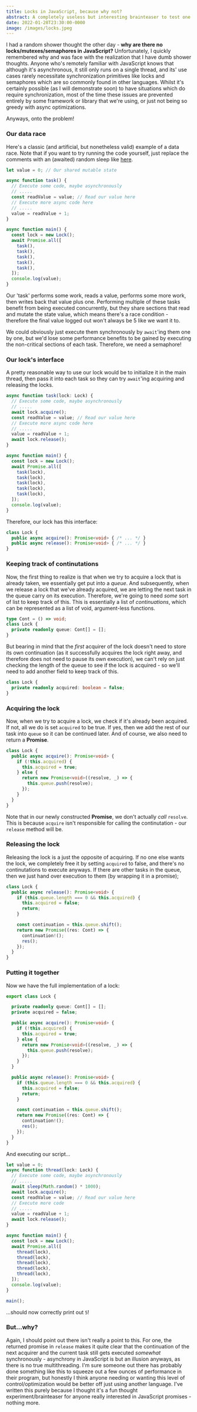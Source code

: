 ```yaml
---
title: Locks in JavaScript, because why not?
abstract: A completely useless but interesting brainteaser to test one's understanding of JavaScript Promises.
date: 2022-01-28T23:30:00-0000
image: /images/locks.jpeg
---
```


I had a random shower thought the other day - __why are there no locks/mutexes/semaphores in JavaScript?__ Unfortunately, I quickly remembered why and was face with the realization that I have dumb shower thoughts. Anyone who's remotely familiar with JavaScript knows that although it's asynchronous, it still only runs on a single thread, and its' use cases rarely necessitate synchronization primitives like locks and semaphores which are so commonly found in other languages. Whilst it's certainly possible (as I will demonstrate soon) to have situations which do require synchronization, most of the time these issues are prevented entirely by some framework or library that we're using, or just not being so greedy with async optimizations.

Anyways, onto the problem!

### Our data race

Here's a classic (and artificial, but nonetheless valid) example of a data race. Note that if you want to try running the code yourself, just replace the comments with an (awaited) random sleep like [here](https://stackoverflow.com/questions/951021/what-is-the-javascript-version-of-sleep).

```javascript
let value = 0; // Our shared mutable state

async function task() {
  // Execute some code, maybe asynchronously
  // .....
  const readValue = value; // Read our value here
  // Execute more async code here
  // .....
  value = readValue + 1;
}

async function main() {
  const lock = new Lock();
  await Promise.all([
    task(),
    task(),
    task(),
    task(),
    task(),
  ]);
  console.log(value);
}
```

Our 'task' performs some work, reads a value, performs some more work, then writes back that value plus one. Performing multiple of these tasks benefit from being executed concurrently, but they share sections that read and mutate the state value, which means there's a race condition - therefore the final value logged out won't always be 5 like we want it to.

We could obviously just execute them synchronously by `await`'ing them one by one, but we'd lose some performance benefits to be gained by executing the non-critical sections of each task. Therefore, we need a semaphore!

### Our lock's interface

A pretty reasonable way to use our lock would be to initialize it in the main thread, then pass it into each task so they can try `await`'ing acquiring and releasing the locks.

```javascript
async function task(lock: Lock) {
  // Execute some code, maybe asynchronously
  // .....
  await lock.acquire();
  const readValue = value; // Read our value here
  // Execute more async code here
  // .....
  value = readValue + 1;
  await lock.release();
}

async function main() {
  const lock = new Lock();
  await Promise.all([
    task(lock),
    task(lock),
    task(lock),
    task(lock),
    task(lock),
  ]);
  console.log(value);
}
```

Therefore, our lock has this interface:

```typescript
class Lock {
  public async acquire(): Promise<void> { /* ... */ }
  public async release(): Promise<void> { /* ... */ }
}
```

### Keeping track of continutations

Now, the first thing to realize is that when we try to acquire a lock that is already taken, we essentially get put into a _queue_. And subsequently, when we release a lock that we've already acquired, we are letting the next task in the queue carry on its execution. Therefore, we're going to need _some_ sort of list to keep track of this. This is essentially a list of _continuations_, which can be represented as a list of void, argument-less functions.

```typescript
type Cont = () => void;
class Lock {
  private readonly queue: Cont[] = [];
}
```
But bearing in mind that the _first_ acquirer of the lock doesn't need to store its own continuation (as it successfully acquires the lock right away, and therefore does not need to pause its own execution), we can't rely on just checking the length of the queue to see if the lock is acquired - so we'll need to add another field to keep track of this.

```typescript
class Lock {
  private readonly acquired: boolean = false;
}
```

### Acquiring the lock

Now, when we try to acquire a lock, we check if it's already been acquired. If not, all we do is set `acquired` to be true. If yes, then we add the rest of our task into `queue` so it can be continued later. And of course, we also need to return a __Promise__.

```typescript
class Lock {
  public async acquire(): Promise<void> {
    if (!this.acquired) {
      this.acquired = true;
    } else {
      return new Promise<void>((resolve, _) => {
        this.queue.push(resolve);
      });
    }
  }
}
```

Note that in our newly constructed __Promise__, we don't actually _call_ `resolve`. This is because `acquire` isn't responsible for calling the continutation - our `release` method will be.

### Releasing the lock

Releasing the lock is a just the opposite of acquiring. If no one else wants the lock, we completely free it by setting `acquired` to false, and there's no continutations to execute anyways. If there are other tasks in the queue, then we just hand over execution to them (by wrapping it in a promise);

```typescript
class Lock {
  public async release(): Promise<void> {
    if (this.queue.length === 0 && this.acquired) {
      this.acquired = false;
      return;
    }

    const continuation = this.queue.shift();
    return new Promise((res: Cont) => {
      continuation!();
      res();
    });
  }
}
```

### Putting it together

Now we have the full implementation of a lock:
```typescript
export class Lock {

  private readonly queue: Cont[] = [];
  private acquired = false;

  public async acquire(): Promise<void> {
    if (!this.acquired) {
      this.acquired = true;
    } else {
      return new Promise<void>((resolve, _) => {
        this.queue.push(resolve);
      });
    }
  }

  public async release(): Promise<void> {
    if (this.queue.length === 0 && this.acquired) {
      this.acquired = false;
      return;
    }

    const continuation = this.queue.shift();
    return new Promise((res: Cont) => {
      continuation!();
      res();
    });
  }
}
```

And executing our script...

  
```typescript
let value = 0;
async function thread(lock: Lock) {
  // Execute some code, maybe asynchronously
  // .....
  await sleep(Math.random() * 1000);
  await lock.acquire();
  const readValue = value; // Read our value here
  // Execute more code
  // .....
  value = readValue + 1;
  await lock.release();
}

async function main() {
  const lock = new Lock();
  await Promise.all([
    thread(lock),
    thread(lock),
    thread(lock),
    thread(lock),
    thread(lock),
  ]);
  console.log(value);
}

main();
```
...should now correctly print out `5`!

### But...why?

Again, I should point out there isn't really a point to this. For one, the returned promise in `release` makes it quite clear that the continuation of the next acquirer and the current task still gets executed _somewhat_ synchronously - asynchrony in JavaScript is but an illusion anyways, as there is no true multithreading. I'm sure someone out there has probably done something like this to squeeze out a few ounces of performance in their program, but honestly I think anyone needing or wanting this level of control/optimization would be better off just using another language. I've written this purely because I thought it's a fun thought experiment/brainteaser for anyone really interested in JavaScript promises - nothing more.
